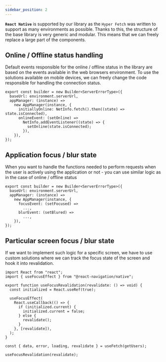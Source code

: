 ```yaml
---
sidebar_position: 2
---
```


**`React Native`** is supported by our library as the `Hyper Fetch` was written to support as many environments as
possible. Thanks to this, the structure of the base library is very generic and modular. This means that we can freely
replace a large part of the components.

## Online / Offline status handling

Default events responsible for the online / offline status in the library are based on the events available in the web
browsers environment. To use the solutions available on mobile devices, we can freely change the code responsible for
handling the connection status.

```tsx
export const builder = new Builder<ServerErrorType>({
  baseUrl: environment.serverUrl,
  appManager: (instance) =>
    new AppManager(instance, {
      initiallyOnline: NetInfo.fetch().then((state) => state.isConnected),
      onlineEvent: (setOnline) =>
        NetInfo.addEventListener((state) => {
          setOnline(state.isConnected);
        }),
    }),
});
```

## Application focus / blur state

When you want to handle the functions needed to perform requests when the user is actively using the application or
not - you can use similar logic as in the case of online / offline status

```tsx
export const builder = new Builder<ServerErrorType>({
  baseUrl: environment.serverUrl,
  appManager: (instance) =>
    new AppManager(instance, {
      focusEvent: (setFocused) =>
        ...,
      blurEvent: (setBlured) =>
        ...,
    }),
});
```

## Particular screen focus / blur state

If we want to implement such logic for a specific screen, we have to use custom solutions where we can track the focus
state of the screen and hook it into revalidation.

```tsx
import React from "react";
import { useFocusEffect } from "@react-navigation/native";

export function useFocusRevalidation(revalidate: () => void) {
  const initialized = React.useRef(true);

  useFocusEffect(
    React.useCallback(() => {
      if (initialized.current) {
        initialized.current = false;
      } else {
        revalidate();
      }
    }, [revalidate]),
  );
}
```

```tsx
const { data, error, loading, revalidate } = useFetch(getUsers);

useFocusRevalidation(revalidate);
```
